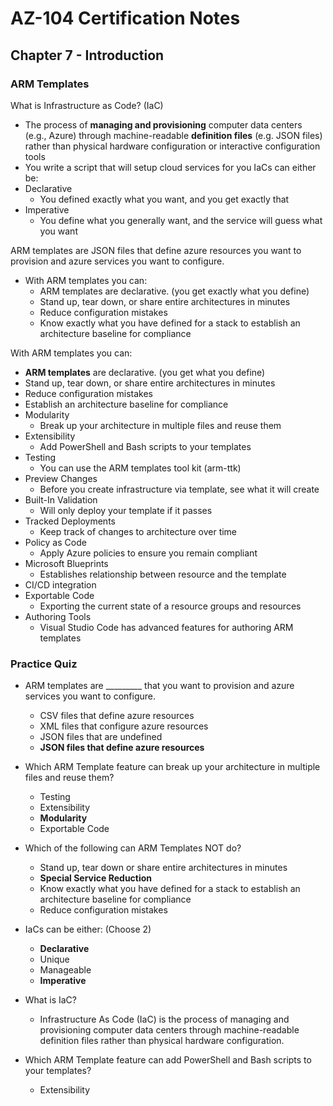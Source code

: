 # AZ-104 Certification Notes
## Chapter 7 - Introduction

### ARM Templates
What is Infrastructure as Code? (IaC)
* The process of **managing and provisioning** computer data centers (e.g., Azure) through machine-readable **definition files** (e.g. JSON files) rather than physical hardware configuration or interactive configuration tools
* You write a script that will setup cloud services for you
IaCs can either be:
* Declarative
	* You defined exactly what you want, and you get exactly that
* Imperative
	* You define what you generally want, and the service will guess what you want

ARM templates are JSON files that define azure resources you want to provision and azure services you want to configure.
* With ARM templates you can:
	* ARM templates are declarative. (you get exactly what you define)
	* Stand up, tear down, or share entire architectures in minutes
	* Reduce configuration mistakes
	* Know exactly what you have defined for a stack to establish an architecture baseline for compliance

With ARM templates you can:
* **ARM templates** are declarative. (you get what you define)
* Stand up, tear down, or share entire architectures in minutes
* Reduce configuration mistakes
* Establish an architecture baseline for compliance
* Modularity
	* Break up your architecture in multiple files and reuse them
* Extensibility
	* Add PowerShell and Bash scripts to your templates
* Testing
	* You can use the ARM templates tool kit (arm-ttk)
* Preview Changes
	* Before you create infrastructure via template, see what it will create
* Built-In Validation
	* Will only deploy your template if it passes
* Tracked Deployments
	* Keep track of changes to architecture over time
* Policy as Code
	* Apply Azure policies to ensure you remain compliant
* Microsoft Blueprints
	* Establishes relationship between resource and the template
* CI/CD integration
* Exportable Code
	* Exporting the current state of a resource groups and resources
* Authoring Tools
	* Visual Studio Code has advanced features for authoring ARM templates

### Practice Quiz
* ARM templates are _________ that you want to provision and azure services you want to configure.
	* CSV files that define azure resources
	* XML files that configure azure resources
	* JSON files that are undefined
	* **JSON files that define azure resources**
* Which ARM Template feature can break up your architecture in multiple files and reuse them?
	* Testing
	* Extensibility
	* **Modularity**
	* Exportable Code
* Which of the following can ARM Templates NOT do?
	* Stand up, tear down or share entire architectures in minutes
	* **Special Service Reduction**
	* Know exactly what you have defined for a stack to establish an architecture baseline for compliance
	* Reduce configuration mistakes
* IaCs can be either: (Choose 2)
	* **Declarative**
	* Unique
	* Manageable
	* **Imperative**

* What is IaC?
	* Infrastructure As Code (IaC) is the process of managing and provisioning computer data centers through machine-readable definition files rather than physical hardware configuration.
* Which ARM Template feature can add PowerShell and Bash scripts to your templates?
	* Extensibility